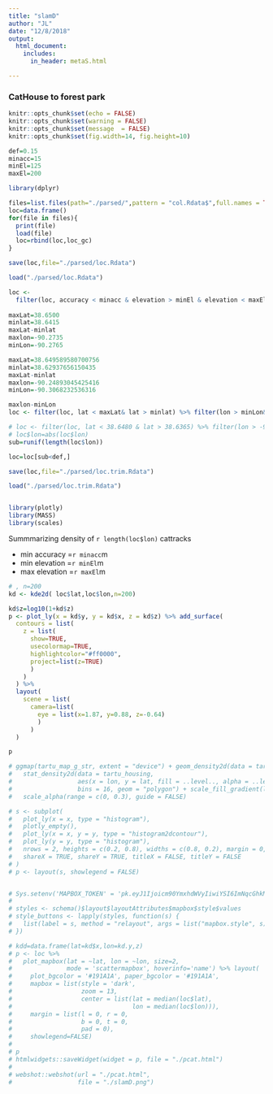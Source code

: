 ```yaml
---
title: "slamD"
author: "JL"
date: "12/8/2018"
output: 
  html_document: 
    includes:
      in_header: metaS.html

---
```



### CatHouse to forest park

```r
knitr::opts_chunk$set(echo = FALSE)
knitr::opts_chunk$set(warning = FALSE)
knitr::opts_chunk$set(message  = FALSE)
knitr::opts_chunk$set(fig.width=14, fig.height=10) 

def=0.15
minacc=15
minEl=125
maxEl=200

library(dplyr)

```

```r
files=list.files(path="./parsed/",pattern = "col.Rdata$",full.names = TRUE)
loc=data.frame()
for(file in files){
  print(file)
  load(file)
  loc=rbind(loc,loc_gc)
}

save(loc,file="./parsed/loc.Rdata")
```


```r
load("./parsed/loc.Rdata")

loc <-
  filter(loc, accuracy < minacc & elevation > minEl & elevation < maxEl)
  
maxLat=38.6500 
minlat=38.6415
maxLat-minlat
maxlon=-90.2735
minLon=-90.2765

maxLat=38.649589580700756
minlat=38.62937656150435
maxLat-minlat
maxlon=-90.24893045425416
minLon=-90.3068232536316

maxlon-minLon
loc <- filter(loc, lat < maxLat& lat > minlat) %>% filter(lon > minLon& lon < maxlon)

# loc <- filter(loc, lat < 38.6480 & lat > 38.6365) %>% filter(lon > -90.3065& lon < -90.2640)
# loc$lon=abs(loc$lon)
sub=runif(length(loc$lon))

loc=loc[sub<def,]

save(loc,file="./parsed/loc.trim.Rdata")


```

```r
load("./parsed/loc.trim.Rdata")


library(plotly)
library(MASS)
library(scales)


```

Summmarizing density of `r length(loc$lon)` cattracks

- min accuracy =`r minacc`m
- min elevation =`r minEl`m
- max elevation =`r maxEl`m

```r
# , n=200
kd <- kde2d( loc$lat,loc$lon,n=200)

kd$z=log10(1+kd$z)
p <- plot_ly(x = kd$y, y = kd$x, z = kd$z) %>% add_surface(
  contours = list(
    z = list(
      show=TRUE,
      usecolormap=TRUE,
      highlightcolor="#ff0000",
      project=list(z=TRUE)
      )
    )
  ) %>%
  layout(
    scene = list(
      camera=list(
        eye = list(x=1.87, y=0.88, z=-0.64)
        )
      )
  )

p

# ggmap(tartu_map_g_str, extent = "device") + geom_density2d(data = tartu_housing, aes(x = lon, y = lat), size = 0.3) + 
#   stat_density2d(data = tartu_housing, 
#                  aes(x = lon, y = lat, fill = ..level.., alpha = ..level..), size = 0.01, 
#                  bins = 16, geom = "polygon") + scale_fill_gradient(low = "green", high = "red") + 
#   scale_alpha(range = c(0, 0.3), guide = FALSE)

# s <- subplot(
#   plot_ly(x = x, type = "histogram"),
#   plotly_empty(),
#   plot_ly(x = x, y = y, type = "histogram2dcontour"),
#   plot_ly(y = y, type = "histogram"),
#   nrows = 2, heights = c(0.2, 0.8), widths = c(0.8, 0.2), margin = 0,
#   shareX = TRUE, shareY = TRUE, titleX = FALSE, titleY = FALSE
# )
# p <- layout(s, showlegend = FALSE)


# Sys.setenv('MAPBOX_TOKEN' = 'pk.eyJ1Ijoicm90YmxhdWVyIiwiYSI6ImNqcGhkMTdkczBobnkzd3RlaXFsYm8zNTUifQ.cAAqq5A7_ysm6boeHga4yw')
# 
# styles <- schema()$layout$layoutAttributes$mapbox$style$values
# style_buttons <- lapply(styles, function(s) {
#   list(label = s, method = "relayout", args = list("mapbox.style", s))
# })

# kdd=data.frame(lat=kd$x,lon=kd.y,z)
# p <- loc %>%
#   plot_mapbox(lat = ~lat, lon = ~lon, size=2,
#               mode = 'scattermapbox', hoverinfo='name') %>% layout(
#     plot_bgcolor = '#191A1A', paper_bgcolor = '#191A1A',
#     mapbox = list(style = 'dark',
#                   zoom = 13,
#                   center = list(lat = median(loc$lat),
#                                 lon = median(loc$lon))),
#     margin = list(l = 0, r = 0,
#                   b = 0, t = 0,
#                   pad = 0),
#     showlegend=FALSE)
# 
# p
# htmlwidgets::saveWidget(widget = p, file = "./pcat.html")
# 
# webshot::webshot(url = "./pcat.html",
#                  file = "./slamD.png")


```
